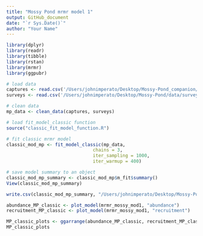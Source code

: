 ```yaml
---
title: "Mossy Pond mrmr model 1"
output: GitHub_document
date: "`r Sys.Date()`"
author: "Your Name"
---
```


```r
library(dplyr)
library(readr)
library(tibble)
library(rstan)
library(mrmr)
library(ggpubr)
```

```r

# load data
captures <- read.csv('/Users/johnimperato/Desktop/Mossy-Pond_companion/MP_captures.csv')
surveys <- read.csv('/Users/johnimperato/Desktop/Mossy-Pond/data/survey_MossyPond.csv')

# clean data 
mp_data <- clean_data(captures, surveys)

# load fit_model_classic function
source("classic_fit_model_function.R")

# fit classic mrmr model
classic_mod_mp <- fit_model_classic(mp_data,
                                chains = 3, 
                                iter_sampling = 1000, 
                                iter_warmup = 400)

# save model summary to an object
classic_mod_mp_summary <- classic_mod_mp$m_fit$summary()
View(classic_mod_mp_summary)

write.csv(classic_mod_mp_summary, "/Users/johnimperato/Desktop/Mossy-Pond_companion/mp_classic_mod_sumary.csv")

```

```r

abundance_MP_classic <- plot_model(mrmr_mossy_mod1, "abundance")
recruitment_MP_classic <- plot_model(mrmr_mossy_mod1, "recruitment")

MP_classic_plots <- ggarrange(abundance_MP_classic, recruitment_MP_classic, ncol=1)
MP_classic_plots

```
